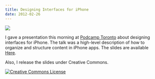 ```yaml
---
title: Designing Interfaces for iPhone
date: 2012-02-26
---
```



 ![](./A49871E0DC6544ADB32226D10F5714E9.jpg)

I gave a presentation this morning at [Podcamp Toronto](http://2012.podcamptoronto.com/) about designing interfaces for iPhone. The talk was a high-level description of how to organize and structure content in iPhone apps. The slides are available [Here](https://speakerdeck.com/ashfurrow/designing-interfaces-for-iphone).

Also, I release the slides under Creative Commons.

 [![Creative Commons License](https://licensebuttons.net/l/by/3.0/88x31.png)](http://creativecommons.org/licenses/by/3.0/)
  